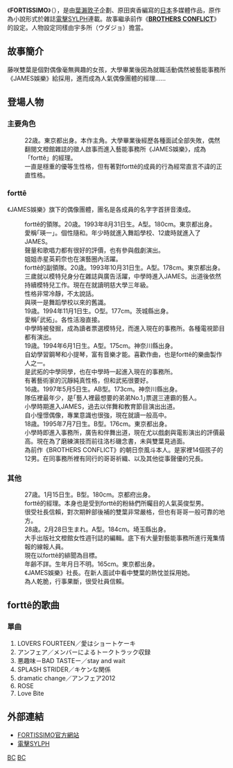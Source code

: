 {{Notability Unreferenced|time=2015-09-13T02:19:15+00:00}}
{{未完結}}
{{Infobox animanga/Headerofja
|title= FORTISSIMO 
|image= 
|size= 
|caption= 
|japanese= フォルティッシモ
|english= FORTISSIMO 
|kana= フォルティッシモ
|romaji= Foruteisshimo
|genre= 
}}
{{Infobox animanga/name
|original= 
|official= 
|common= 
}}


{{Infobox animanga/Novel 
|輕小說= 
|標題= 
|原作= 
|作者= 叶瀬敦子（原案）<br />藤谷燈子、原田爽香（腳本）
|插圖= [[宇多所|宇多所]]（ウダジョ）
|出版社= [[ASCII_Media_Works|ASCII Media Works]]
|其他出版社= 
|連載雜誌= [[Comic_Sylph|SYLPH]]
|label= 
|發售日= 
|開始= 2014年9月號
|結束= 
|冊數= 1～2冊(連載中)
|話數= 
|其他= 
|版權= 
}}
{{Infobox animanga/Footerofja}}
《'''FORTISSIMO'''》（{{lang|ja|フ
ォルティッシモ}}），是由[[葉瀨敦子|葉瀨敦子]]企劃、原田爽香編寫的[[日本|日本]]多媒體作品，原作為小說形式於雜誌[[電擊SYLPH|電擊SYLPH]]連載。故事繼承前作《'''[[BROTHERS_CONFLICT|BROTHERS CONFLICT]]'''》的設定。人物設定同樣由宇多所（ウダジョ）擔當。

== 故事簡介 ==
藤咲雙葉是個對偶像毫無興趣的女孩，大學畢業後因為就職活動偶然被藝能事務所《JAMES娛樂》給採用，進而成為人氣偶像團體的經理......

== 登場人物 ==
=== 主要角色 ===
; {{nihongo|藤咲雙葉|藤咲 ふたば(ふじさき ふたば) }}
:22歳。東京都出身。本作主角。大學畢業後經歷各種面試全部失敗，偶然翻閱文橙館雜誌的徵人啟事而進入藝能事務所《JAMES娛樂》，成為「forttê」的經理。
:一直是穩重的優等生性格，但有著對forttê的成員的行為經常直言不諱的正直性格。
=== forttê ===
《JAMES娛樂》旗下的偶像團體，團名是各成員的名字字首拼音湊成。
; {{nihongo|赤星瑛一郎|赤星 瑛一郎(あかぼし えいいちろう)||聲：[[小野友樹|小野友樹]]}}
:forttê的領隊。20歳。1993年8月31日生。A型。180cm。東京都出身。
:愛稱｢瑛一｣。個性隨和。年少時就進入舞蹈學校、12歲時就進入了JAMES。
:聲量和歌唱力都有很好的評價，也有參與戲劇演出。
:姐姐赤星英莉奈也在演藝圈內活躍。
; {{nihongo|清家涼|清家 涼(せいけ りょう))||聲：[[柿原徹也|柿原徹也]]}}
:forttê的副領隊。20歳。1993年10月31日生。A型。178cm。東京都出身。
:三歲就以模特兒身分在雜誌與廣告活躍，中學時進入JAMES。出道後依然持續模特兒工作。現在在就讀明慈大學三年級。
:性格非常冷靜，不太說話。
:與瑛一是舞蹈學校以來的舊識。
; {{nihongo|武居拓真|武居 拓眞(たけすえ たくま)||聲：[[逢坂良太|逢坂良太]]}}
:19歳。1994年11月1日生。O型。177cm。茨城縣出身。
:愛稱｢武拓｣。各性活潑直接。
:中學時被發掘，成為讀者票選模特兒，而進入現在的事務所。各種電視節目都有演出。
; {{nihongo|成本理|成本 理(なりもと おさむ))||聲：[[齊藤壯馬|齊藤壯馬]]}}
:19歳。1994年6月1日生。A型。175cm。神奈川縣出身。
:自幼學習鋼琴和小提琴，富有音樂才能。喜歡作曲，也是forttê的樂曲製作人之一。
:是武拓的中學同學，也在中學時一起進入現在的事務所。
:有著藝術家的沉靜純真性格，但和武拓很要好。
; {{nihongo|森嶋永遠|森嶋 永遠(もりしま とわ))||聲：[[花江夏樹|花江夏樹]]}}
:16歳。1997年5月5日生。AB型。173cm。神奈川縣出身。
:隊伍裡最年少，是｢藝人裡最想要的弟弟No.1｣票選三連霸的藝人。
:小學時期進入JAMES，過去以伴舞和教育節目演出出道。
:自小憧憬偶像，專業意識也很強，現在就讀一般高中。
; {{nihongo|朝倉風斗|朝倉 風斗(あさくら ふうと)）||聲：[[KENN|KENN]]}} 
:18歳。1995年7月7日生。B型。176cm。東京都出身。
:小學時即進入事務所，廣告和伴舞出道，現在尤以戲劇與電影演出的評價最高。現在為了磨練演技而前往洛杉磯念書，未與雙葉見過面。
:為前作《BROTHERS CONFLICT》的朝日奈風斗本人。是家裡14個孩子的12男。在同事務所裡有同行的哥哥祈織、以及其他從事聲優的兄長。

=== 其他 ===
; {{nihongo|月城奏汰|月城 奏汰(つきしろ そうた)）||聲：[[谷山紀章|谷山紀章]]}} 
:27歳。1月15日生。B型。180cm。京都府出身。
:forttê的經理。本身也是受到forttê的粉絲們所矚目的人氣英俊型男。
:很受社長信賴，對次期幹部後補的雙葉非常嚴格，但也有哥哥一般可靠的地方。
; {{nihongo|松永彰真|松永 彰真(まつなが あきざね)）||聲：[[森久保祥太郎|森久保祥太郎]]}} 
:28歳。2月28日生まれ。A型。184cm。埼玉縣出身。
:大手出版社文橙館女性週刊誌的編輯。底下有大量對藝能事務所進行蒐集情報的線報人員。
:現在以forttê的緋聞為目標。
; {{nihongo|夏木瀨莉莉|夏木瀬 リリィ(なつきせ りりぃ) }} 
:年齢不詳。生年月日不明。165cm。東京都出身。
:《JAMES娛樂》社長。在新人面試中看中雙葉的熱忱並採用她。
:為人乾脆，行事果斷，很受社員信賴。

== forttê的歌曲　==
=== 單曲 ===
# LOVERS FOURTEEN／愛はショートケーキ
# アンフェア／メンバーによるトークトラック収録
# 悪趣味－BAD TASTEー／stay and wait
# SPLASH STRIDER／キケンな関係
# dramatic change／アンフェア2012
# ROSE
# Love Bite

== 外部連結 ==
* [http://sylph.dengeki.com/special/ff/ FORTISSIMO官方網站]{{Wayback|url=http://sylph.dengeki.com/special/ff/ |date=20150918001940 }}
* [http://sylph.dengeki.com/ 電擊SYLPH]{{Wayback|url=http://sylph.dengeki.com/ |date=20130115090959 }}
[[Category:跨媒體製作|BC]]
[[Category:家庭題材作品|BC]]